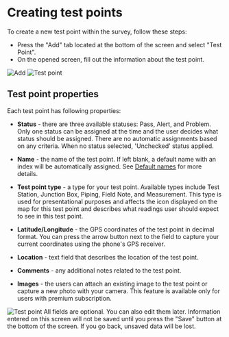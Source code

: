
# Creating test points

To create a new test point within the survey, follow these steps:

- Press the "Add" tab located at the bottom of the screen and select "Test Point".
- On the opened screen, fill out the information about the test point.

<ImageView>
  <Image
    src="/images/survey_items/3.2.png"
    alt="Add"
    width={300}
    height={300}
  />
  <Image
    src="/images/survey_items/3.3.png"
    alt="Test point"
    width={300}
    height={300}
  />
</ImageView>

## Test point properties

Each test point has following properties:

- **Status** - there are three available statuses: Pass, Alert, and Problem. Only one status can be assigned at the time and the user decides what status should be assigned. There are no automatic assignments based on any criteria. When no status selected, 'Unchecked' status applied.

- **Name** - the name of the test point. If left blank, a default name with an index will be automatically assigned. See [Default names](/../../manage_survey/default_names.mdx) for more details.

- **Test point type** - a type for your test point. Available types include Test Station, Junction Box, Piping, Field Note, and Measurement. This type is used for presentational purposes and affects the icon displayed on the map for this test point and describes what readings user should expect to see in this test point.

- **Latitude/Longitude** - the GPS coordinates of the test point in decimal format. You can press the arrow button next to the field to capture your current coordinates using the phone's GPS receiver.

- **Location** - text field that describes the location of the test point.

- **Comments** - any additional notes related to the test point.

- **Images** - the users can attach an existing image to the test point or capture a new photo with your camera. This feature is available only for users with premium subscription.

<ImageView>
  <Image
    src="/images/survey_items/3.5.png"
    alt="Test point"
    width={300}
    height={300}
  />
</ImageView>

<Callout type="info" emoji="ℹ️">
  All fields are optional. You can also edit them later.
</Callout>

<Callout type="info" emoji="ℹ️">
  Information entered on this screen will not be saved until you press the
  "Save" button at the bottom of the screen. If you go back, unsaved data will
  be lost.
</Callout>
